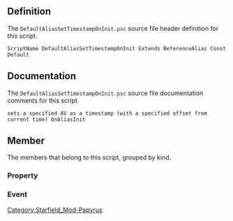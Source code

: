 {{Script_Object_Summary
| title = DefaultAliasSetTimestampOnInit
| name = [[SFM:Script-DefaultAliasSetTimestampOnInit|DefaultAliasSetTimestampOnInit]]
| extends = [[SFM:Script-ReferenceAlias|ReferenceAlias]] → [[SFM:Script-Alias|Alias]] → [[SFM:Script-ScriptObject|ScriptObject]]
| flags = Const, Default
}}


== Definition ==
The <code>DefaultAliasSetTimestampOnInit.psc</code> source file header definition for this script.

<source lang="papyrus">
ScriptName DefaultAliasSetTimestampOnInit Extends ReferenceAlias Const Default
</source>


== Documentation ==
The <code>DefaultAliasSetTimestampOnInit.psc</code> source file documentation comments for this script.

<source>
sets a specified AV as a timestamp (with a specified offset from current time) OnAliasInit
</source>


== Member ==
The members that belong to this script, grouped by kind.

=== Property ===
{{Script_Object_Member_Summary
| title = TimestampAV
| script = [[SFM:Script-DefaultAliasSetTimestampOnInit|DefaultAliasSetTimestampOnInit]]
| name = [[SFM:Script-DefaultAliasSetTimestampOnInit/TimestampAV|TimestampAV]]
| kind = Property
| flags = Auto Const Mandatory
| returns = ActorValue
| documentation = actor value used to stamp GameDaysPassed + TimestampOffset on the ref in this alias
}}

{{Script_Object_Member_Summary
| title = TimestampOffset
| script = [[SFM:Script-DefaultAliasSetTimestampOnInit|DefaultAliasSetTimestampOnInit]]
| name = [[SFM:Script-DefaultAliasSetTimestampOnInit/TimestampOffset|TimestampOffset]]
| kind = Property
| flags = Auto Const
| returns = float
| parameters = 0.0
| documentation = how much to add to GameDaysPassed when setting TimestampAV
}}

=== Event ===
{{Script_Object_Member_Summary
| title = OnAliasInit
| script = [[SFM:Script-DefaultAliasSetTimestampOnInit|DefaultAliasSetTimestampOnInit]]
| name = [[SFM:Script-DefaultAliasSetTimestampOnInit/OnAliasInit|OnAliasInit]]
| kind = Event
}}


[[Category:Starfield_Mod-Papyrus]]
